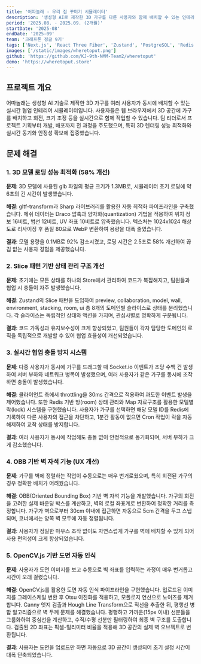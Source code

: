 ```yaml
---
title: '어따놀래 - 우리 집 꾸미기 시뮬레이터'
description: '생성형 AI로 제작한 3D 가구를 다른 사용자와 함께 배치할 수 있는 인테리어 시뮬레이터'
period: '2025.08. - 2025.09. (2개월)'
startDate: '2025-08'
endDate: '2025-09'
team: '크래프톤 정글 9기'
tags: ['Next.js', 'React Three Fiber', 'Zustand', 'PostgreSQL', 'Redis', 'Socket.io', 'OpenCV.js']
images: ['/static/images/wheretoput.png']
github: 'https://github.com/KJ-9th-NMM-Team2/wheretoput'
demo: 'https://wheretoput.store'
---
```


## 프로젝트 개요

어따놀래는 생성형 AI 기술로 제작한 3D 가구를 여러 사용자가 동시에 배치할 수 있는 실시간 협업 인테리어 시뮬레이터입니다. 사용자들은 웹 브라우저에서 3D 공간에 가구를 배치하고 회전, 크기 조정 등을 실시간으로 함께 작업할 수 있습니다. 팀 리더로서 프로젝트 기획부터 개발, 배포까지 전 과정을 주도했으며, 특히 3D 렌더링 성능 최적화와 실시간 동기화 안정성 확보에 집중했습니다.

## 문제 해결

### 1. 3D 모델 로딩 성능 최적화 (58% 개선)

**문제**: 3D 모델에 사용된 glb 파일의 평균 크기가 1.3MB로, 시뮬레이터 초기 로딩에 약 6초의 긴 시간이 발생했습니다.

**해결**: gltf-transform과 Sharp 라이브러리를 활용한 자동 최적화 파이프라인을 구축했습니다. 메쉬 데이터는 Draco 압축과 양자화(quantization) 기법을 적용하여 위치 정보 16비트, 법선 12비트, UV 좌표 10비트로 압축했습니다. 텍스처는 1024x1024 해상도로 리사이징 후 품질 80으로 WebP 변환하여 용량을 대폭 줄였습니다.

**결과**: 모델 용량을 0.1MB로 92% 감소시켰고, 로딩 시간은 2.5초로 58% 개선하여 끊김 없는 사용자 경험을 제공했습니다.

### 2. Slice 패턴 기반 상태 관리 구조 개선

**문제**: 초기에는 모든 상태를 하나의 Store에서 관리하여 코드가 복잡해지고, 팀원들과 협업 시 충돌이 자주 발생했습니다.

**해결**: Zustand의 Slice 패턴을 도입하여 preview, collaboration, model, wall, environment, stacking, room, ui 총 8개의 도메인별 슬라이스로 상태를 분리했습니다. 각 슬라이스는 독립적인 상태와 액션을 가지며, 관심사별로 명확하게 구분됩니다.

**결과**: 코드 가독성과 유지보수성이 크게 향상되었고, 팀원들이 각자 담당한 도메인의 로직을 독립적으로 개발할 수 있어 협업 효율성이 개선되었습니다.

### 3. 실시간 협업 충돌 방지 시스템

**문제**: 다중 사용자가 동시에 가구를 드래그할 때 Socket.io 이벤트가 초당 수백 건 발생하여 서버 부하와 네트워크 병목이 발생했으며, 여러 사용자가 같은 가구를 동시에 조작하면 충돌이 발생했습니다.

**해결**: 클라이언트 측에서 throttling을 30ms 간격으로 적용하여 과도한 이벤트 발생을 제어했습니다. 또한 Redis 기반 방(room) 상태 관리와 Map 자료구조를 활용한 모델별 락(lock) 시스템을 구현했습니다. 사용자가 가구를 선택하면 해당 모델 ID를 Redis에 기록하여 다른 사용자의 접근을 차단하고, 1분간 활동이 없으면 Cron 작업이 락을 자동 해제하여 교착 상태를 방지합니다.

**결과**: 여러 사용자가 동시에 작업해도 충돌 없이 안정적으로 동기화되며, 서버 부하가 크게 감소했습니다.

### 4. OBB 기반 벽 자석 기능 (UX 개선)

**문제**: 가구를 벽에 정렬하는 작업이 수동으로는 매우 번거로웠으며, 특히 회전된 가구의 경우 정확한 배치가 어려웠습니다.

**해결**: OBB(Oriented Bounding Box) 기반 벽 자석 기능을 개발했습니다. 가구의 회전을 고려한 실제 바운딩 박스를 계산하고, 벽의 로컬 좌표계로 변환하여 정확한 거리를 측정합니다. 가구가 벽으로부터 30cm 이내에 접근하면 자동으로 5cm 간격을 두고 스냅되며, 코너에서는 양쪽 벽 모두에 자동 정렬됩니다.

**결과**: 사용자가 정밀한 마우스 조작 없이도 자연스럽게 가구를 벽에 배치할 수 있게 되어 사용 편의성이 크게 향상되었습니다.

### 5. OpenCV.js 기반 도면 자동 인식

**문제**: 사용자가 도면 이미지를 보고 수동으로 벽 좌표를 입력하는 과정이 매우 번거롭고 시간이 오래 걸렸습니다.

**해결**: OpenCV.js를 활용한 도면 자동 인식 파이프라인을 구현했습니다. 업로드된 이미지를 그레이스케일 변환 후 Otsu 이진화를 적용하고, 모폴로지 연산으로 노이즈를 제거합니다. Canny 엣지 검출과 Hough Line Transform으로 직선을 추출한 뒤, 평행선 병합 알고리즘으로 벽 두께 문제를 해결했습니다. 평행하고 가까운(15px 이내) 선분들을 그룹화하여 중심선을 계산하고, 수직/수평 선분만 필터링하여 최종 벽 구조를 도출합니다. 검출된 2D 좌표는 픽셀-밀리미터 비율을 적용해 3D 공간의 실제 벽 오브젝트로 변환됩니다.

**결과**: 사용자는 도면을 업로드만 하면 자동으로 3D 공간이 생성되어 초기 설정 시간이 대폭 단축되었습니다.
